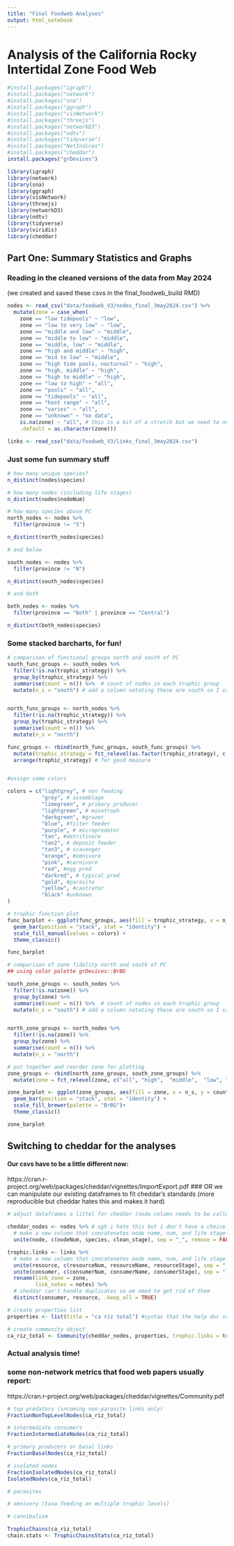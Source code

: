 ```yaml
---
title: "Final Foodweb Analyses"
output: html_notebook
---
```

# Analysis of the California Rocky Intertidal Zone Food Web
```r
#install.packages("igraph") 
#install.packages("network") 
#install.packages("sna")
#install.packages("ggraph")
#install.packages("visNetwork")
#install.packages("threejs")
#install.packages("networkD3")
#install.packages("ndtv")
#install.packages("tidyverse")
#install.packages("NetIndices")
#install.packages("cheddar")
install.packages("grDevices")

library(igraph) 
library(network) 
library(sna)
library(ggraph)
library(visNetwork)
library(threejs)
library(networkD3)
library(ndtv) 
library(tidyverse)
library(viridis)
library(cheddar)

```

## Part One: Summary Statistics and Graphs
 
### Reading in the cleaned versions of the data from May 2024
(we created and saved these csvs in the final_foodweb_build RMD)
```r

nodes <- read_csv("data/foodweb_V3/nodes_final_3may2024.csv") %>% 
  mutate(zone = case_when(
    zone == "low tidepools" ~ "low",
    zone == "low to very low" ~ "low",
    zone == "middle and low" ~ "middle", 
    zone == "middle to low" ~ "middle",
    zone == "middle, low" ~ "middle",
    zone == "high and middle" ~ "high",
    zone == "mid to low" ~ "middle",
    zone == "high tide pools, nocturnal" ~ "high",
    zone == "high, middle" ~ "high",
    zone == "high to middle" ~ "high",
    zone == "low to high" ~ "all",
    zone == "pools" ~ "all",
    zone == "tidepools" ~ "all",
    zone == "host range" ~ "all",
    zone == "varies" ~ "all",
    zone == "unknown" ~ "no data",
    is.na(zone) ~ "all", # this is a bit of a stretch but we need to not have NAs
    .default = as.character(zone)))

links <- read_csv("data/foodweb_V3/links_final_3may2024.csv")

```


### Just some fun summary stuff
```r

# how many unique species?
n_distinct(nodes$species)

# how many nodes (including life stages)
n_distinct(nodes$nodeNum)

# how many species above PC
north_nodes <- nodes %>% 
  filter(province != "S")

n_distinct(north_nodes$species)

# and below

south_nodes <- nodes %>% 
  filter(province != "N") 

n_distinct(south_nodes$species)

# and both

both_nodes <- nodes %>% 
  filter(province == "Both" | province == "Central")

n_distinct(both_nodes$species)

```


### Some stacked barcharts, for fun!

```r

# comparison of functional groups north and south of PC
south_func_groups <- south_nodes %>% 
  filter(!is.na(trophic_strategy)) %>% 
  group_by(trophic_strategy) %>% 
  summarise(count = n()) %>%  # count of nodes in each trophic group
  mutate(n_s = "south") # add a column notating these are south so I can combine tibbles later


north_func_groups <- north_nodes %>% 
  filter(!is.na(trophic_strategy)) %>% 
  group_by(trophic_strategy) %>% 
  summarise(count = n()) %>% 
  mutate(n_s = "north")

func_groups <- rbind(north_func_groups, south_func_groups) %>% 
  mutate(trophic_strategy = fct_relevel(as.factor(trophic_strategy), c("non-feeding", "various (assemblage)", "primary producer", "mixotroph", "grazer", "filter feeder", "micropredator",   "detritivore","deposit feeder", "scavenger", "omnivore", "carnivore (scavenger + predator)", "symbiotic egg predator","typical predator","parasite", "parasitic castrator", "unknown"))) %>%  # reordering these so they make logical sense in the graph
  arrange(trophic_strategy) # for good measure


#assign some colors

colors = c("lightgrey", # non feeding
           "grey", # assemblage
           "limegreen", # primary producer
           "lightgreen", # mixotroph
           "darkgreen", #grazer
           "blue", #filter feeder
           "purple", # micropredator
           "tan", #detritivore
           "tan2", # deposit feeder
           "tan3", # scavenger
           "orange", #omnivore
           "pink", #carnivore
           "red", #egg pred
           "darkred", # typical pred
           "gold", #parasite
           "yellow", #castrator
           "black" #unknown
)

# trophic function plot                          
func_barplot <- ggplot(func_groups, aes(fill = trophic_strategy, x = n_s, y = count)) +
  geom_bar(position = "stack", stat = "identity") +
  scale_fill_manual(values = colors) +
  theme_classic()

func_barplot               

```

```r

# comparison of zone fidelity north and south of PC
## using color palette grDevices::BrBG

south_zone_groups <- south_nodes %>% 
  filter(!is.na(zone)) %>% 
  group_by(zone) %>% 
  summarise(count = n()) %>%  # count of nodes in each trophic group
  mutate(n_s = "south") # add a column notating these are south so I can combine tibbles later


north_zone_groups <- north_nodes %>% 
  filter(!is.na(zone)) %>% 
  group_by(zone) %>% 
  summarise(count = n()) %>% 
  mutate(n_s = "north")

# put together and reorder zone for plotting
zone_groups <- rbind(north_zone_groups, south_zone_groups) %>% 
  mutate(zone = fct_relevel(zone, c("all", "high",  "middle",  "low", "very low", "no data")))

zone_barplot <- ggplot(zone_groups, aes(fill = zone, x = n_s, y = count)) +
  geom_bar(position = "stack", stat = "identity") +
  scale_fill_brewer(palette = "BrBG")+
  theme_classic()

zone_barplot

```



## Switching to cheddar for the analyses
#### Our csvs have to be a little different now:
https://cran.r-project.org/web/packages/cheddar/vignettes/ImportExport.pdf
### OR we can manipulate our existing dataframes to fit cheddar's standards (more reproducible but cheddar hates this and makes it hard)
```r
# adjust dataframes a littel for cheddar (node column needs to be called node, links column needs to have consumer and resource columns, need a properties dataframe?)

cheddar_nodes <- nodes %>% # ugh i hate this but i don't have a choice
  # make a new column that concatenates node name, num, and life stage bc cheddar can't handle numeric node names
  unite(node, c(nodeNum, species, clean_stage), sep = "_", remove = FALSE)

trophic.links <- links %>% 
  # make a new column that concatenates node name, num, and life stage bc cheddar can't handle numeric node names
  unite(resource, c(resourceNum, resourceName, resourceStage), sep = "_", remove = FALSE) %>% 
  unite(consumer, c(consumerNum, consumerName, consumerStage), sep = "_", remove = FALSE) %>% 
  rename(link_zone = zone, 
         link_notes = notes) %>% 
  # cheddar can't handle duplicates so we need to get rid of them
  distinct(consumer, resource, .keep_all = TRUE)

# create properties list
properties <- list(title = "ca riz total") #syntax that the help doc suggests

# create community object
ca_riz_total <- Community(cheddar_nodes, properties, trophic.links = trophic.links)
```

### Actual analysis time!
### some non-network metrics that food web papers usually report:
https://cran.r-project.org/web/packages/cheddar/vignettes/Community.pdf
```r

# top predators (incoming non-parasite links only)
FractionNonTopLevelNodes(ca_riz_total)

# intermediate consumers
FractionIntermediateNodes(ca_riz_total)

# primary producers or basal links
FractionBasalNodes(ca_riz_total)

# isolated nodes
FractionIsolatedNodes(ca_riz_total)
IsolatedNodes(ca_riz_total)

# parasites

# omnivory (taxa feeding on multiple trophic levels)

# cannibalism

TrophicChains(ca_riz_total)
chain.stats <- TrophicChainsStats(ca_riz_total)

```

